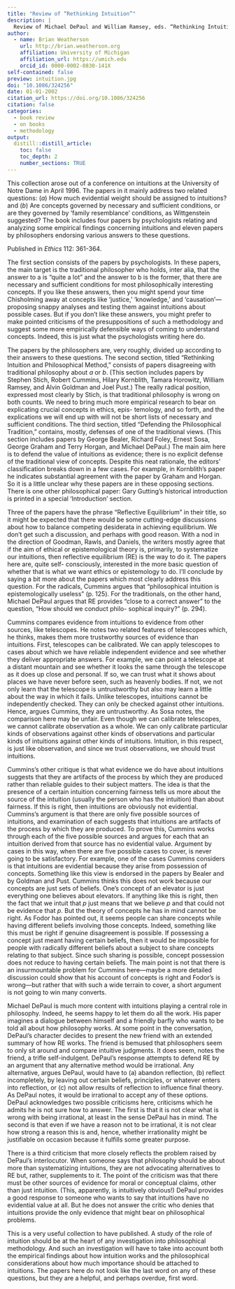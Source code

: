 ```yaml
---
title: "Review of “Rethinking Intuition”"
description: |
  Review of Michael DePaul and William Ramsey, eds. “Rethinking Intuition: The Psychology of Intuition and Its Role in Philosophical Inquiry.” Lanham, Md.: Rowman & Littlefield, 1998.
author:
  - name: Brian Weatherson 
    url: http://brian.weatherson.org
    affiliation: University of Michigan
    affiliation_url: https://umich.edu
    orcid_id: 0000-0002-0830-141X
self-contained: false
preview: intuition.jpg
doi: "10.1086/324256"
date: 01-01-2002
citation_url: https://doi.org/10.1086/324256
citation: false
categories:
  - book review
  - on books
  - methodology
output:
  distill::distill_article:
    toc: false
    toc_depth: 2
    number_sections: TRUE
---
```


This collection arose out of a conference on intuitions at the University of Notre Dame in April 1996. The papers in it mainly address two related questions: (_a_) How much evidential weight should be assigned to intuitions? and (_b_) Are concepts governed by necessary and sufficient conditions, or are they governed by ‘family resemblance’ conditions, as Wittgenstein suggested? The book includes four papers by psychologists relating and analyzing some empirical findings concerning intuitions and eleven papers by philosophers endorsing various answers to these questions.

<aside>
Published in _Ethics_ 112: 361-364.
</aside>

The first section consists of the papers by psychologists. In these papers, the main target is the traditional philosopher who holds, inter alia, that the answer to a is “quite a lot” and the answer to b is the former, that there are necessary and sufficient conditions for most philosophically interesting concepts. If you like these answers, then you might spend your time Chisholming away at concepts like ‘justice,’ ‘knowledge,’ and ‘causation’—proposing snappy analyses and testing them against intuitions about possible cases. But if you don’t like these answers, you might prefer to make pointed criticisms of the presuppositions of such a methodology and suggest some more empirically defensible ways of coming to understand concepts. Indeed, this is just what the psychologists writing here do.

The papers by the philosophers are, very roughly, divided up according to their answers to these questions. The second section, titled “Rethinking Intuition and Philosophical Method,” consists of papers disagreeing with traditional philosophy about _a_ or _b_. (This section includes papers by Stephen Stich, Robert Cummins, Hilary Kornblith, Tamara Horowitz, William Ramsey, and Alvin Goldman and Joel Pust.) The really radical position, expressed most clearly by Stich, is that traditional philosophy is wrong on both counts. We need to bring much more empirical research to bear on explicating crucial concepts in ethics, epis- temology, and so forth, and the explications we will end up with will not be short lists of necessary and sufficient conditions. The third section, titled “Defending the Philosophical Tradition,” contains, mostly, defenses of one of the traditional views. (This section includes papers by George Bealer, Richard Foley, Ernest Sosa, George Graham and Terry Horgan, and Michael DePaul.) The main aim here is to defend the value of intuitions as evidence; there is no explicit defense of the traditional view of concepts. Despite this neat rationale, the editors’ classification breaks down in a few cases. For example, in Kornblith’s paper he indicates substantial agreement with the paper by Graham and Horgan. So it is a little unclear why these papers are in these opposing sections. There is one other philosophical paper: Gary Gutting’s historical introduction is printed in a special ‘Introduction’ section.

Three of the papers have the phrase “Reflective Equilibrium” in their title, so it might be expected that there would be some cutting-edge discussions about how to balance competing desiderata in achieving equilibrium. We don’t get such a discussion, and perhaps with good reason. With a nod in the direction of Goodman, Rawls, and Daniels, the writers mostly agree that if the aim of ethical or epistemological theory is, primarily, to systematize our intuitions, then reflective equilibrium (RE) is the way to do it. The papers here are, quite self- consciously, interested in the more basic question of whether that is what we want ethics or epistemology to do. I’ll conclude by saying a bit more about the papers which most clearly address this question. For the radicals, Cummins argues that “philosophical intuition is epistemologically useless” (p. 125). For the traditionals, on the other hand, Michael DePaul argues that RE provides “close to a correct answer” to the question, “How should we conduct philo- sophical inquiry?” (p. 294).

Cummins compares evidence from intuitions to evidence from other sources, like telescopes. He notes two related features of telescopes which, he thinks, makes them more trustworthy sources of evidence than intuitions. First, telescopes can be calibrated. We can apply telescopes to cases about which we have reliable independent evidence and see whether they deliver appropriate answers. For example, we can point a telescope at a distant mountain and see whether it looks the same through the telescope as it does up close and personal. If so, we can trust what it shows about places we have never before seen, such as heavenly bodies. If not, we not only learn that the telescope is untrustworthy but also may learn a little about the way in which it fails. Unlike telescopes, intuitions cannot be independently checked. They can only be checked against other intuitions. Hence, argues Cummins, they are untrustworthy. As Sosa notes, the comparison here may be unfair. Even though we can calibrate telescopes, we cannot calibrate observation as a whole. We can only calibrate particular kinds of observations against other kinds of observations and particular kinds of intuitions against other kinds of intuitions. Intuition, in this respect, is just like observation, and since we trust observations, we should trust intuitions.

Cummins’s other critique is that what evidence we do have about intuitions suggests that they are artifacts of the process by which they are produced rather than reliable guides to their subject matters. The idea is that the presence of a certain intuition concerning fairness tells us more about the source of the intuition (usually the person who has the intuition) than about fairness. If this is right, then intuitions are obviously not evidential. Cummins’s argument is that there are only five possible sources of intuitions, and examination of each suggests that intuitions are artifacts of the process by which they are produced. To prove this, Cummins works through each of the five possible sources and argues for each that an intuition derived from that source has no evidential value. Argument by cases in this way, when there are five possible cases to cover, is never going to be satisfactory. For example, one of the cases Cummins considers is that intuitions are evidential because they arise from possession of concepts. Something like this view is endorsed in the papers by Bealer and by Goldman and Pust. Cummins thinks this does not work because our concepts are just sets of beliefs. One’s concept of an elevator is just everything one believes about elevators. If anything like this is right, then the fact that we intuit that _p_ just means that we believe _p_ and that could not be evidence that _p_. But the theory of concepts he has in mind cannot be right. As Fodor has pointed out, it seems people can share concepts while having different beliefs involving those concepts. Indeed, something like this must be right if genuine disagreement is possible. If possessing a concept just meant having certain beliefs, then it would be impossible for people with radically different beliefs about a subject to share concepts relating to that subject. Since such sharing is possible, concept possession does not reduce to having certain beliefs. The main point is not that there is an insurmountable problem for Cummins here—maybe a more detailed discussion could show that his account of concepts is right and Fodor’s is wrong—but rather that with such a wide terrain to cover, a short argument is not going to win many converts.

Michael DePaul is much more content with intuitions playing a central role in philosophy. Indeed, he seems happy to let them do all the work. His paper imagines a dialogue between himself and a friendly barfly who wants to be told all about how philosophy works. At some point in the conversation, DePaul’s character decides to present the new friend with an extended summary of how RE works. The friend is bemused that philosophers seem to only sit around and compare intuitive judgments. It does seem, notes the friend, a trifle self-indulgent. DePaul’s response attempts to defend RE by an argument that any alternative method would be irrational. Any alternative, argues DePaul, would have to (a) abandon reflection, (b) reflect incompletely, by leaving out certain beliefs, principles, or whatever enters into reflection, or (c) not allow results of reflection to influence final theory. As DePaul notes, it would be irrational to accept any of these options. DePaul acknowledges two possible criticisms here, criticisms which he admits he is not sure how to answer. The first is that it is not clear what is wrong with being irrational, at least in the sense DePaul has in mind. The second is that even if we have a reason not to be irrational, it is not clear how strong a reason this is and, hence, whether irrationality might be justifiable on occasion because it fulfills some greater purpose.

There is a third criticism that more closely reflects the problem raised by DePaul’s interlocutor. When someone says that philosophy should be about more than systematizing intuitions, they are not advocating alternatives to RE but, rather, supplements to it. The point of the criticism was that there must be other sources of evidence for moral or conceptual claims, other than just intuition. (This, apparently, is intuitively obvious!) DePaul provides a good response to someone who wants to say that intuitions have no evidential value at all. But he does not answer the critic who denies that intuitions provide the only evidence that might bear on philosophical problems.

This is a very useful collection to have published. A study of the role of intuition should be at the heart of any investigation into philosophical methodology. And such an investigation will have to take into account both the empirical findings about how intuition works and the philosophical considerations about how much importance should be attached to intuitions. The papers here do not look like the last word on any of these questions, but they are a helpful, and perhaps overdue, first word.


